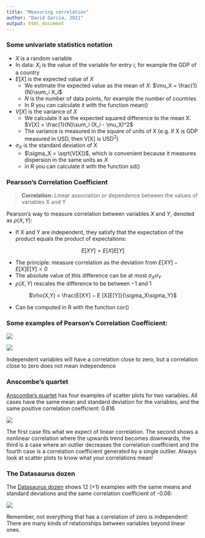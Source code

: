 ```yaml
---
title: "Measuring correlation"
author: "David Garcia, 2021"
output: html_document
---
```


### Some univariate statistics notation

- $X$ is a random variable
- In data: $X_i$ is the value of the variable for entry $i$, for example the GDP of a country
- $E[X]$ is the expected value of $X$
  - We estimate the expected value as the mean of $X$: $\mu_X = \frac{1}{N}\sum_i X_i$
  - $N$ is the number of data points, for example the number of countries
  - In R you can calculate it with the function mean()
- $V[X]$ is the variance of $X$
  - We calculate it as the expected squared difference to the mean X: $V[X] = \frac{1}{N}\sum_i (X_i - \mu_X)^2$
  - The variance is measured in the square of units of X (e.g. if X is GDP measured in USD, then V[X] is USD$^2$)  
  
- $\sigma_X$ is the standard deviation of X
  -  $\sigma_X = \sqrt{V[X]}$, which is convenient because it measures dispersion in the same units as $X$
  - in R you can calculate it with the function sd()

### Pearson's Correlation Coefficient

> **Correlation:** Linear association or dependence between the values of variables X and Y

Pearson's way to measure correlation between variables $X$ and $Y$, denoted as $\rho(X,Y)$:  

- If X and Y are independent, they satisfy that the expectation of the product equals the product of expectations:  

<p align=center>
$E[XY] = E[X]E[Y]$  
</p>
- The principle: measure correlation as the deviation from $E[XY] − E [X]E[Y] = 0$  
- The absolute value of this difference can be at most $\sigma_X\sigma_Y$  
- $\rho(X,Y)$ rescales the difference to be between −1 and 1  

<p align=center>
$\rho(X,Y) = \frac{E[XY] − E [X]E[Y]}{\sigma_X\sigma_Y}$  
</p>
- Can be computed in R with the function cor()


### Some examples of Pearson's Correlation Coefficient:
![](pearson1.png)


![](pearson2.png)

Independent variables will have a correlation close to zero, but a correlation close to zero does not mean independence

### Anscombe's quartet

[Anscombe's quartet](https://en.wikipedia.org/wiki/Anscombe%27s_quartet) has four examples of scatter plots for two variables. All cases have the same mean and standard deviation for the variables, and the same positive correlation coefficient: 0.816

![](https://upload.wikimedia.org/wikipedia/commons/thumb/e/ec/Anscombe%27s_quartet_3.svg/638px-Anscombe%27s_quartet_3.svg.png)

The first case fits what we expect of linear correlation. The second shows a nonlinear correlation where the upwards trend becomes downwards, the third is a case where an outlier decreases the correlation coefficient and the fourth case is a correlation coefficient generated by a single outlier. Always look at scatter plots to know what your correlations mean!

### The Datasaurus dozen

The [Datasaurus dozen](http://www.thefunctionalart.com/2016/08/download-datasaurus-never-trust-summary.html) shows 12 (+1) examples with the same means and standard deviations and the same correlation coefficient of -0.06:

![](https://d2f99xq7vri1nk.cloudfront.net/AllDinosGrey_1.png)

Remember, not everything that has a correlation of zero is independent! There are many kinds of relationships between variables beyond linear ones.
